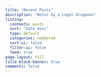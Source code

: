 ```yaml
---
title: "Recent Posts"
description: "Notes by a Legal Dragoman"
listing:
  contents: posts
  sort: "date desc"
  type: default
  categories: numbered
  sort-ui: false
  filter-ui: false
  feed: true
page-layout: full
title-block-banner: true
comments: false
---
```


